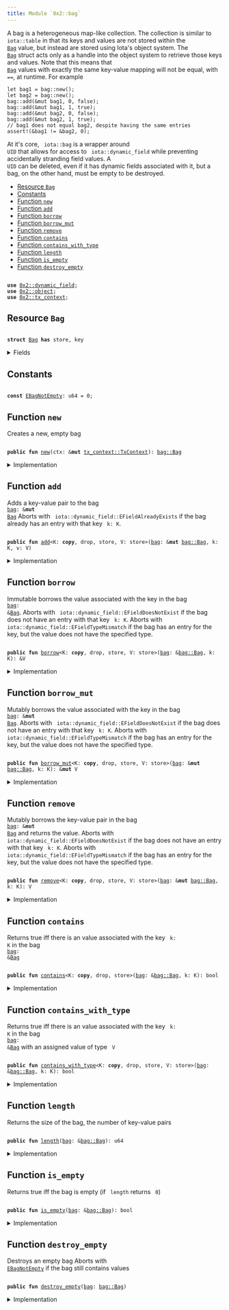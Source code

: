 ```yaml
---
title: Module `0x2::bag`
---
```


A bag is a heterogeneous map-like collection. The collection is similar to <code>
iota::table</code> in that
its keys and values are not stored within the <code>
<a href="../iota-framework/bag.md#0x2_bag_Bag">Bag</a></code> value, but instead are stored using Iota's
object system. The <code>
<a href="../iota-framework/bag.md#0x2_bag_Bag">Bag</a></code> struct acts only as a handle into the object system to retrieve those
keys and values.
Note that this means that <code>
<a href="../iota-framework/bag.md#0x2_bag_Bag">Bag</a></code> values with exactly the same key-value mapping will not be
equal, with <code>
==</code>, at runtime. For example
```
let bag1 = bag::new();
let bag2 = bag::new();
bag::add(&mut bag1, 0, false);
bag::add(&mut bag1, 1, true);
bag::add(&mut bag2, 0, false);
bag::add(&mut bag2, 1, true);
// bag1 does not equal bag2, despite having the same entries
assert!(&bag1 != &bag2, 0);
```
At it's core, <code>
iota::bag</code> is a wrapper around <code>
UID</code> that allows for access to
<code>
iota::dynamic_field</code> while preventing accidentally stranding field values. A <code>
UID</code> can be
deleted, even if it has dynamic fields associated with it, but a bag, on the other hand, must be
empty to be destroyed.


-  [Resource `Bag`](#0x2_bag_Bag)
-  [Constants](#@Constants_0)
-  [Function `new`](#0x2_bag_new)
-  [Function `add`](#0x2_bag_add)
-  [Function `borrow`](#0x2_bag_borrow)
-  [Function `borrow_mut`](#0x2_bag_borrow_mut)
-  [Function `remove`](#0x2_bag_remove)
-  [Function `contains`](#0x2_bag_contains)
-  [Function `contains_with_type`](#0x2_bag_contains_with_type)
-  [Function `length`](#0x2_bag_length)
-  [Function `is_empty`](#0x2_bag_is_empty)
-  [Function `destroy_empty`](#0x2_bag_destroy_empty)


<pre><code>
<b>use</b> <a href="../iota-framework/dynamic_field.md#0x2_dynamic_field">0x2::dynamic_field</a>;
<b>use</b> <a href="../iota-framework/object.md#0x2_object">0x2::object</a>;
<b>use</b> <a href="../iota-framework/tx_context.md#0x2_tx_context">0x2::tx_context</a>;
</code></pre>



<Link id="0x2_bag_Bag"></Link>

## Resource `Bag`



<pre><code>
<b>struct</b> <a href="../iota-framework/bag.md#0x2_bag_Bag">Bag</a> <b>has</b> store, key
</code></pre>



<details>
<summary>Fields</summary>


<dl>
<dt>
<code>
id: <a href="../iota-framework/object.md#0x2_object_UID">object::UID</a></code>
</dt>
<dd>
 the ID of this bag
</dd>
<dt>
<code>
size: u64</code>
</dt>
<dd>
 the number of key-value pairs in the bag
</dd>
</dl>


</details>

<Link id="@Constants_0"></Link>

## Constants


<Link id="0x2_bag_EBagNotEmpty"></Link>



<pre><code>
<b>const</b> <a href="../iota-framework/bag.md#0x2_bag_EBagNotEmpty">EBagNotEmpty</a>: u64 = 0;
</code></pre>



<Link id="0x2_bag_new"></Link>

## Function `new`

Creates a new, empty bag


<pre><code>
<b>public</b> <b>fun</b> <a href="../iota-framework/bag.md#0x2_bag_new">new</a>(ctx: &<b>mut</b> <a href="../iota-framework/tx_context.md#0x2_tx_context_TxContext">tx_context::TxContext</a>): <a href="../iota-framework/bag.md#0x2_bag_Bag">bag::Bag</a>
</code></pre>



<details>
<summary>Implementation</summary>


<pre><code>
<b>public</b> <b>fun</b> <a href="../iota-framework/bag.md#0x2_bag_new">new</a>(ctx: &<b>mut</b> TxContext): <a href="../iota-framework/bag.md#0x2_bag_Bag">Bag</a> \{
    <a href="../iota-framework/bag.md#0x2_bag_Bag">Bag</a> \{
        id: <a href="../iota-framework/object.md#0x2_object_new">object::new</a>(ctx),
        size: 0,
    }
}
</code></pre>



</details>

<Link id="0x2_bag_add"></Link>

## Function `add`

Adds a key-value pair to the bag <code>
<a href="../iota-framework/bag.md#0x2_bag">bag</a>: &<b>mut</b> <a href="../iota-framework/bag.md#0x2_bag_Bag">Bag</a></code>
Aborts with <code>
iota::dynamic_field::EFieldAlreadyExists</code> if the bag already has an entry with
that key <code>
k: K</code>.


<pre><code>
<b>public</b> <b>fun</b> <a href="../iota-framework/bag.md#0x2_bag_add">add</a>&lt;K: <b>copy</b>, drop, store, V: store&gt;(<a href="../iota-framework/bag.md#0x2_bag">bag</a>: &<b>mut</b> <a href="../iota-framework/bag.md#0x2_bag_Bag">bag::Bag</a>, k: K, v: V)
</code></pre>



<details>
<summary>Implementation</summary>


<pre><code>
<b>public</b> <b>fun</b> <a href="../iota-framework/bag.md#0x2_bag_add">add</a>&lt;K: <b>copy</b> + drop + store, V: store&gt;(<a href="../iota-framework/bag.md#0x2_bag">bag</a>: &<b>mut</b> <a href="../iota-framework/bag.md#0x2_bag_Bag">Bag</a>, k: K, v: V) \{
    field::add(&<b>mut</b> <a href="../iota-framework/bag.md#0x2_bag">bag</a>.id, k, v);
    <a href="../iota-framework/bag.md#0x2_bag">bag</a>.size = <a href="../iota-framework/bag.md#0x2_bag">bag</a>.size + 1;
}
</code></pre>



</details>

<Link id="0x2_bag_borrow"></Link>

## Function `borrow`

Immutable borrows the value associated with the key in the bag <code>
<a href="../iota-framework/bag.md#0x2_bag">bag</a>: &<a href="../iota-framework/bag.md#0x2_bag_Bag">Bag</a></code>.
Aborts with <code>
iota::dynamic_field::EFieldDoesNotExist</code> if the bag does not have an entry with
that key <code>
k: K</code>.
Aborts with <code>
iota::dynamic_field::EFieldTypeMismatch</code> if the bag has an entry for the key, but
the value does not have the specified type.


<pre><code>
<b>public</b> <b>fun</b> <a href="../iota-framework/bag.md#0x2_bag_borrow">borrow</a>&lt;K: <b>copy</b>, drop, store, V: store&gt;(<a href="../iota-framework/bag.md#0x2_bag">bag</a>: &<a href="../iota-framework/bag.md#0x2_bag_Bag">bag::Bag</a>, k: K): &V
</code></pre>



<details>
<summary>Implementation</summary>


<pre><code>
<b>public</b> <b>fun</b> <a href="../iota-framework/bag.md#0x2_bag_borrow">borrow</a>&lt;K: <b>copy</b> + drop + store, V: store&gt;(<a href="../iota-framework/bag.md#0x2_bag">bag</a>: &<a href="../iota-framework/bag.md#0x2_bag_Bag">Bag</a>, k: K): &V \{
    field::borrow(&<a href="../iota-framework/bag.md#0x2_bag">bag</a>.id, k)
}
</code></pre>



</details>

<Link id="0x2_bag_borrow_mut"></Link>

## Function `borrow_mut`

Mutably borrows the value associated with the key in the bag <code>
<a href="../iota-framework/bag.md#0x2_bag">bag</a>: &<b>mut</b> <a href="../iota-framework/bag.md#0x2_bag_Bag">Bag</a></code>.
Aborts with <code>
iota::dynamic_field::EFieldDoesNotExist</code> if the bag does not have an entry with
that key <code>
k: K</code>.
Aborts with <code>
iota::dynamic_field::EFieldTypeMismatch</code> if the bag has an entry for the key, but
the value does not have the specified type.


<pre><code>
<b>public</b> <b>fun</b> <a href="../iota-framework/bag.md#0x2_bag_borrow_mut">borrow_mut</a>&lt;K: <b>copy</b>, drop, store, V: store&gt;(<a href="../iota-framework/bag.md#0x2_bag">bag</a>: &<b>mut</b> <a href="../iota-framework/bag.md#0x2_bag_Bag">bag::Bag</a>, k: K): &<b>mut</b> V
</code></pre>



<details>
<summary>Implementation</summary>


<pre><code>
<b>public</b> <b>fun</b> <a href="../iota-framework/bag.md#0x2_bag_borrow_mut">borrow_mut</a>&lt;K: <b>copy</b> + drop + store, V: store&gt;(<a href="../iota-framework/bag.md#0x2_bag">bag</a>: &<b>mut</b> <a href="../iota-framework/bag.md#0x2_bag_Bag">Bag</a>, k: K): &<b>mut</b> V \{
    field::borrow_mut(&<b>mut</b> <a href="../iota-framework/bag.md#0x2_bag">bag</a>.id, k)
}
</code></pre>



</details>

<Link id="0x2_bag_remove"></Link>

## Function `remove`

Mutably borrows the key-value pair in the bag <code>
<a href="../iota-framework/bag.md#0x2_bag">bag</a>: &<b>mut</b> <a href="../iota-framework/bag.md#0x2_bag_Bag">Bag</a></code> and returns the value.
Aborts with <code>
iota::dynamic_field::EFieldDoesNotExist</code> if the bag does not have an entry with
that key <code>
k: K</code>.
Aborts with <code>
iota::dynamic_field::EFieldTypeMismatch</code> if the bag has an entry for the key, but
the value does not have the specified type.


<pre><code>
<b>public</b> <b>fun</b> <a href="../iota-framework/bag.md#0x2_bag_remove">remove</a>&lt;K: <b>copy</b>, drop, store, V: store&gt;(<a href="../iota-framework/bag.md#0x2_bag">bag</a>: &<b>mut</b> <a href="../iota-framework/bag.md#0x2_bag_Bag">bag::Bag</a>, k: K): V
</code></pre>



<details>
<summary>Implementation</summary>


<pre><code>
<b>public</b> <b>fun</b> <a href="../iota-framework/bag.md#0x2_bag_remove">remove</a>&lt;K: <b>copy</b> + drop + store, V: store&gt;(<a href="../iota-framework/bag.md#0x2_bag">bag</a>: &<b>mut</b> <a href="../iota-framework/bag.md#0x2_bag_Bag">Bag</a>, k: K): V \{
    <b>let</b> v = field::remove(&<b>mut</b> <a href="../iota-framework/bag.md#0x2_bag">bag</a>.id, k);
    <a href="../iota-framework/bag.md#0x2_bag">bag</a>.size = <a href="../iota-framework/bag.md#0x2_bag">bag</a>.size - 1;
    v
}
</code></pre>



</details>

<Link id="0x2_bag_contains"></Link>

## Function `contains`

Returns true iff there is an value associated with the key <code>
k: K</code> in the bag <code>
<a href="../iota-framework/bag.md#0x2_bag">bag</a>: &<a href="../iota-framework/bag.md#0x2_bag_Bag">Bag</a></code>


<pre><code>
<b>public</b> <b>fun</b> <a href="../iota-framework/bag.md#0x2_bag_contains">contains</a>&lt;K: <b>copy</b>, drop, store&gt;(<a href="../iota-framework/bag.md#0x2_bag">bag</a>: &<a href="../iota-framework/bag.md#0x2_bag_Bag">bag::Bag</a>, k: K): bool
</code></pre>



<details>
<summary>Implementation</summary>


<pre><code>
<b>public</b> <b>fun</b> <a href="../iota-framework/bag.md#0x2_bag_contains">contains</a>&lt;K: <b>copy</b> + drop + store&gt;(<a href="../iota-framework/bag.md#0x2_bag">bag</a>: &<a href="../iota-framework/bag.md#0x2_bag_Bag">Bag</a>, k: K): bool \{
    field::exists_&lt;K&gt;(&<a href="../iota-framework/bag.md#0x2_bag">bag</a>.id, k)
}
</code></pre>



</details>

<Link id="0x2_bag_contains_with_type"></Link>

## Function `contains_with_type`

Returns true iff there is an value associated with the key <code>
k: K</code> in the bag <code>
<a href="../iota-framework/bag.md#0x2_bag">bag</a>: &<a href="../iota-framework/bag.md#0x2_bag_Bag">Bag</a></code>
with an assigned value of type <code>
V</code>


<pre><code>
<b>public</b> <b>fun</b> <a href="../iota-framework/bag.md#0x2_bag_contains_with_type">contains_with_type</a>&lt;K: <b>copy</b>, drop, store, V: store&gt;(<a href="../iota-framework/bag.md#0x2_bag">bag</a>: &<a href="../iota-framework/bag.md#0x2_bag_Bag">bag::Bag</a>, k: K): bool
</code></pre>



<details>
<summary>Implementation</summary>


<pre><code>
<b>public</b> <b>fun</b> <a href="../iota-framework/bag.md#0x2_bag_contains_with_type">contains_with_type</a>&lt;K: <b>copy</b> + drop + store, V: store&gt;(<a href="../iota-framework/bag.md#0x2_bag">bag</a>: &<a href="../iota-framework/bag.md#0x2_bag_Bag">Bag</a>, k: K): bool \{
    field::exists_with_type&lt;K, V&gt;(&<a href="../iota-framework/bag.md#0x2_bag">bag</a>.id, k)
}
</code></pre>



</details>

<Link id="0x2_bag_length"></Link>

## Function `length`

Returns the size of the bag, the number of key-value pairs


<pre><code>
<b>public</b> <b>fun</b> <a href="../iota-framework/bag.md#0x2_bag_length">length</a>(<a href="../iota-framework/bag.md#0x2_bag">bag</a>: &<a href="../iota-framework/bag.md#0x2_bag_Bag">bag::Bag</a>): u64
</code></pre>



<details>
<summary>Implementation</summary>


<pre><code>
<b>public</b> <b>fun</b> <a href="../iota-framework/bag.md#0x2_bag_length">length</a>(<a href="../iota-framework/bag.md#0x2_bag">bag</a>: &<a href="../iota-framework/bag.md#0x2_bag_Bag">Bag</a>): u64 \{
    <a href="../iota-framework/bag.md#0x2_bag">bag</a>.size
}
</code></pre>



</details>

<Link id="0x2_bag_is_empty"></Link>

## Function `is_empty`

Returns true iff the bag is empty (if <code>
length</code> returns <code>
0</code>)


<pre><code>
<b>public</b> <b>fun</b> <a href="../iota-framework/bag.md#0x2_bag_is_empty">is_empty</a>(<a href="../iota-framework/bag.md#0x2_bag">bag</a>: &<a href="../iota-framework/bag.md#0x2_bag_Bag">bag::Bag</a>): bool
</code></pre>



<details>
<summary>Implementation</summary>


<pre><code>
<b>public</b> <b>fun</b> <a href="../iota-framework/bag.md#0x2_bag_is_empty">is_empty</a>(<a href="../iota-framework/bag.md#0x2_bag">bag</a>: &<a href="../iota-framework/bag.md#0x2_bag_Bag">Bag</a>): bool \{
    <a href="../iota-framework/bag.md#0x2_bag">bag</a>.size == 0
}
</code></pre>



</details>

<Link id="0x2_bag_destroy_empty"></Link>

## Function `destroy_empty`

Destroys an empty bag
Aborts with <code>
<a href="../iota-framework/bag.md#0x2_bag_EBagNotEmpty">EBagNotEmpty</a></code> if the bag still contains values


<pre><code>
<b>public</b> <b>fun</b> <a href="../iota-framework/bag.md#0x2_bag_destroy_empty">destroy_empty</a>(<a href="../iota-framework/bag.md#0x2_bag">bag</a>: <a href="../iota-framework/bag.md#0x2_bag_Bag">bag::Bag</a>)
</code></pre>



<details>
<summary>Implementation</summary>


<pre><code>
<b>public</b> <b>fun</b> <a href="../iota-framework/bag.md#0x2_bag_destroy_empty">destroy_empty</a>(<a href="../iota-framework/bag.md#0x2_bag">bag</a>: <a href="../iota-framework/bag.md#0x2_bag_Bag">Bag</a>) \{
    <b>let</b> <a href="../iota-framework/bag.md#0x2_bag_Bag">Bag</a> \{ id, size } = <a href="../iota-framework/bag.md#0x2_bag">bag</a>;
    <b>assert</b>!(size == 0, <a href="../iota-framework/bag.md#0x2_bag_EBagNotEmpty">EBagNotEmpty</a>);
    id.delete()
}
</code></pre>



</details>
